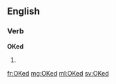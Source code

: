 ==English==

===Verb===
'''OKed'''

# {{past of|OK}}

[[fr:OKed]]
[[mg:OKed]]
[[ml:OKed]]
[[sv:OKed]]